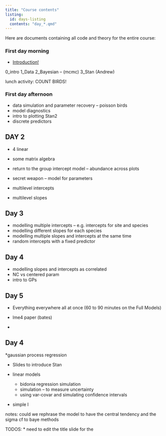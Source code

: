 ```yaml
---
title: "Course contents"
listing:
  id: days-listing
  contents: "day_*.qmd"
---
```


Here are documents containing all code and theory for the entire course:

### First day morning

* [Introduction!](slides/00_Introduction)

0_intro
1_Data
2_Bayesian -- (mcmc)
3_Stan (Andrew)

lunch activity: COUNT BIRDS!

### First day afternoon
* data simulation and parameter recovery -- poisson birds
* model diagnostics 
* intro to plotting
Stan2
* discrete predictors

## DAY 2
* 4 linear 
* some matrix algebra

* return to the group intercept model -- abundance across plots
* secret weapon -- model for parameters
* multilevel intercepts
* multilevel slopes

## Day 3

* modelling multiple intercepts -- e.g. intercepts for site and species
* modelling different slopes for each species
* modelling multiple slopes and intercepts at the same time
* random intercepts with a fixed predictor

## Day 4

* modelling slopes and intercepts as correlated
* NC vs centered param
* intro to GPs

## Day 5
* Everything everywhere all at once (60 to 90 minutes on the Full Models)





* lme4 paper (bates)
* 

## Day 4 

*gaussian process regression

* Slides to introduce Stan

* linear models
  * bidonia regression simulation
  * simulation -- to measure uncertainty
  * using var-covar and simulating confidence intervals
* simple l
  
notes: could we rephrase the model to have the central tendency and the sigma
cf to baye methods


TODOS:
* need to edit the title slide for the 
